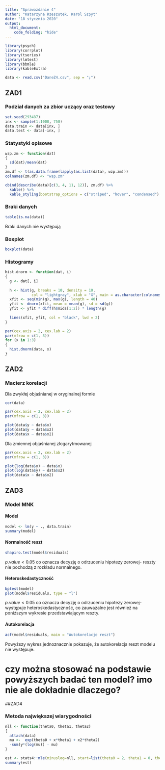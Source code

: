 ```yaml
---
title: "Sprawozdanie 4"
author: "Katarzyna Rzeszutek, Karol Szpyt"
date: "18 stycznia 2020"
output:
  html_document:
    code_folding: "hide"
---
```


```r
library(psych)
library(corrplot)
library(tseries)
library(lmtest)
library(bbmle)
library(kableExtra)
```

```r
data <- read.csv("DaneZ4.csv", sep = ";")
```
## ZAD1  

### Podział danych za zbior uczący oraz testowy
```r
set.seed(293487)
inx <- sample(1:1000, 750)
data.train <- data[inx, ]
data.test <- data[-inx, ]
```
### Statystyki opisowe
```r
wzp.zm <- function(dat) 
{
  sd(dat)/mean(dat)
}
zm.df <- t(as.data.frame(lapply(as.list(data), wzp.zm)))
colnames(zm.df) <- "wsp.zm"

cbind(describe(data)[c(3, 4, 11, 12)], zm.df) %>%
  kable() %>%
  kable_styling(bootstrap_options = c("striped", "hover", "condensed"), full_width = T)

```
### Braki danych
```r
table(is.na(data))
```
Braki danych nie występują  

### Boxplot
```r
boxplot(data)
```

### Histogramy

```r
hist.dnorm <- function(dat, i)
{
  g <- dat[, i]
  
  h <- hist(g, breaks = 10, density = 10,
            col = "lightgray", xlab = "X", main = as.character(colnames(dat)[i])) 
  xfit <- seq(min(g), max(g), length = 40) 
  yfit <- dnorm(xfit, mean = mean(g), sd = sd(g)) 
  yfit <- yfit * diff(h$mids[1:2]) * length(g) 
  
  lines(xfit, yfit, col = "black", lwd = 2)
}

par(cex.axis = 2, cex.lab = 2)
par(mfrow = c(1, 3))
for (x in 1:3) 
{
  hist.dnorm(data, x)
}
```  

## ZAD2  
### Macierz korelacji  
Dla zwykłej objaśnianej w oryginalnej formie  
```r
cor(data)

par(cex.axis = 2, cex.lab = 2)
par(mfrow = c(1, 3))

plot(data$y ~ data$x)
plot(data$y ~ data$x2)
plot(data$x ~ data$x2)
```
Dla zmiennej objaśnianej zlogarytmowanej
```r
par(cex.axis = 2, cex.lab = 2)
par(mfrow = c(1, 3))

plot(log(data$y) ~ data$x)
plot(log(data$y) ~ data$x2)
plot(data$x ~ data$x2)
``` 

## ZAD3  
### Model MNK  
#### Model  
```r
model <- lm(y ~ ., data.train)
summary(model)
```
#### Normalność reszt  
```r
shapiro.test(model$residuals)
```
$p.value < 0.05$ co oznacza decyzję o odrzuceniu hipotezy zerowej- reszty nie pochodzą z rozkładu normalnego.

#### Heteroskedastyczność  
```r
bptest(model)
plot(model$residuals, type = "l")
```  
$p.value < 0.05$ co oznacza decyzję o odrzuceniu hipotezy zerowej- występuje heteroskedastyczność, co zauważalne jest również na poniższym wykresie przedstawiającym reszty.  

#### Autokorelacja  

```r
acf(model$residuals, main = "Autokorelacje reszt")
```  
Powyższy wykres jednoznacznie pokazuje, że autokorelacja reszt modelu nie występuje.  

# czy można stosować na podstawie powyższych badać ten model? imo nie ale dokładnie dlaczego?

##ZAD4  

### Metoda największej wiarygodności  

```r
nll <- function(theta0, theta1, theta2)
{
  attach(data)
  mu <-  exp(theta0 + x*theta1 + x2*theta2)
  -sum(y*(log(mu)) - mu)
}

est <- stats4::mle(minuslog=nll, start=list(theta0 = 2, theta1 = 0, theta2 = 0))
summary(est)
```

